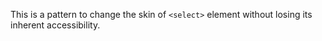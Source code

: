 
This is a pattern to change the skin of `<select>` element without losing its inherent accessibility.

<Snippet snippet={snippet} component={SelectUI} />